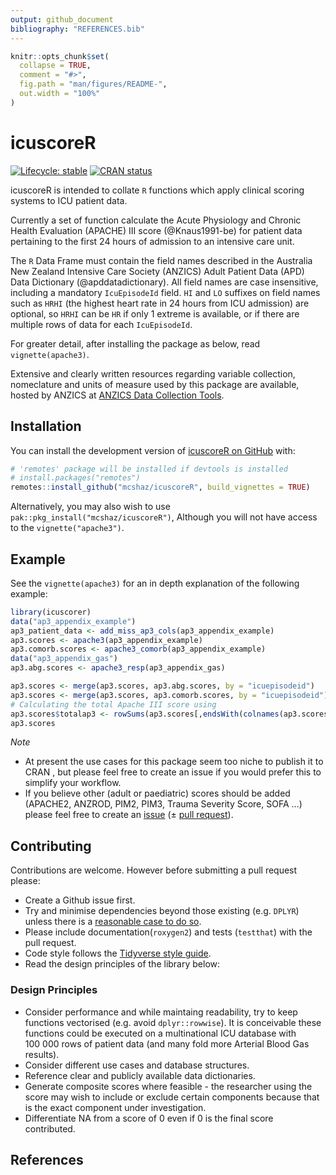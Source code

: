```yaml
---
output: github_document
bibliography: "REFERENCES.bib"
---
```


<!-- README.md is generated from README.Rmd. Please edit that file -->

```r
knitr::opts_chunk$set(
  collapse = TRUE,
  comment = "#>",
  fig.path = "man/figures/README-",
  out.width = "100%"
)
```

# icuscoreR

<!-- badges: start -->
[![Lifecycle: stable](https://img.shields.io/badge/lifecycle-stable.svg)](https://lifecycle.r-lib.org/articles/stages.html#stable)
[![CRAN status](https://www.r-pkg.org/badges/version/icuscoreR)](https://CRAN.R-project.org/package=icuscoreR)
<!-- badges: end -->

icuscoreR is intended to collate `R` functions which apply clinical scoring systems to ICU patient data.

Currently a set of function calculate the Acute Physiology and Chronic Health Evaluation
(APACHE) III score (@Knaus1991-be) for patient data pertaining to the first 24 hours of
admission to an intensive care unit.

The `R` Data Frame must contain the field names described in the
Australia New Zealand Intensive Care Society (ANZICS) Adult Patient Data (APD)
Data Dictionary (@apddatadictionary). All field names are case insensitive, including a mandatory `IcuEpisodeId` field. `HI` and `LO` suffixes on field names such as `HRHI` (the highest heart rate in 24 hours from ICU admission) are optional, so `HRHI` can be `HR` if only 1 extreme is available, or if there are multiple rows of data for each `IcuEpisodeId`.

For greater detail, after installing the package as below, read `vignette(apache3)`.

Extensive and clearly written resources regarding variable collection, nomeclature and units of measure used by this package are available, hosted by ANZICS at
[ANZICS Data Collection Tools](https://www.anzics.org/data-collection-tools/).

## Installation

You can install the development version of [icuscoreR on GitHub](https://github.com/mcshaz/icuscoreR) with:

``` r
# 'remotes' package will be installed if devtools is installed
# install.packages("remotes")  
remotes::install_github("mcshaz/icuscoreR", build_vignettes = TRUE)
```

Alternatively, you may also wish to use `pak::pkg_install("mcshaz/icuscoreR")`, Although you will not have access to the `vignette("apache3")`.

## Example

See the `vignette(apache3)` for an in depth explanation of the following example:

```r
library(icuscorer)
data("ap3_appendix_example")
ap3_patient_data <- add_miss_ap3_cols(ap3_appendix_example)
ap3.scores <- apache3(ap3_appendix_example)
ap3.comorb.scores <- apache3_comorb(ap3_appendix_example)
data("ap3_appendix_gas")
ap3.abg.scores <- apache3_resp(ap3_appendix_gas)

ap3.scores <- merge(ap3.scores, ap3.abg.scores, by = "icuepisodeid")
ap3.scores <- merge(ap3.scores, ap3.comorb.scores, by = "icuepisodeid")
# Calculating the total Apache III score using
ap3.scores$totalap3 <- rowSums(ap3.scores[,endsWith(colnames(ap3.scores), 'ap3score')], na.rm = TRUE)
ap3.scores
```

*Note*

- At present the use cases for this package seem too niche to publish it to CRAN
, but please feel free to create an issue if you would prefer this to simplify
your workflow.
- If you believe other (adult or paediatric) scores should be added
(APACHE2, ANZROD, PIM2, PIM3, Trauma Severity Score, SOFA ...) please feel free to create an
[issue](https://github.com/mcshaz/icuscoreR/issues) (± [pull request](https://github.com/mcshaz/icuscoreR/pulls)).

## Contributing
Contributions are welcome. However before submitting a pull request please:

- Create a Github issue first.
- Try and minimise dependencies beyond those existing (e.g. `DPLYR`) unless
there is a [reasonable case to do so](https://r-pkgs.org/dependencies-mindset-background.html).
- Please include documentation(`roxygen2`) and tests (`testthat`) with the pull
request.
- Code style follows the [Tidyverse style guide](https://style.tidyverse.org/).
- Read the design principles of the library below:

### Design Principles
- Consider performance and while maintaing readability, try to keep functions
vectorised (e.g. avoid `dplyr::rowwise`). It is conceivable these functions
could be executed on a multinational ICU database with 100&nbsp;000 rows of patient
data (and many fold more Arterial Blood Gas results).
- Consider different use cases and database structures.
- Reference clear and publicly available data dictionaries.
- Generate composite scores where feasible - the researcher using the score may
wish to include or exclude certain components because that is the exact component
under investigation.
- Differentiate NA from a score of 0 even if 0 is the final score contributed.

## References
